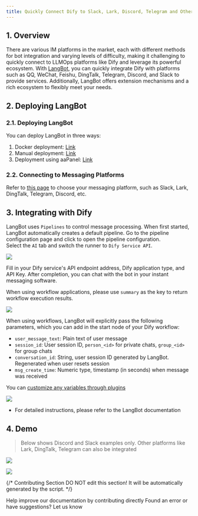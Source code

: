 ```yaml
---
title: Quickly Connect Dify to Slack, Lark, Discord, Telegram and Other Platforms
---
```


## 1. Overview

There are various IM platforms in the market, each with different methods for bot integration and varying levels of difficulty, making it challenging to quickly connect to LLMOps platforms like Dify and leverage its powerful ecosystem. With [LangBot](https://github.com/RockChinQ/LangBot), you can quickly integrate Dify with platforms such as QQ, WeChat, Feishu, DingTalk, Telegram, Discord, and Slack to provide services. Additionally, LangBot offers extension mechanisms and a rich ecosystem to flexibly meet your needs.

## 2. Deploying LangBot

### 2.1. Deploying LangBot

You can deploy LangBot in three ways:

1. Docker deployment: [Link](https://docs.langbot.app/en/deploy/langbot/docker.html)
2. Manual deployment: [Link](https://docs.langbot.app/en/deploy/langbot/manual.html)
3. Deployment using aaPanel: [Link](https://docs.langbot.app/en/deploy/langbot/one-click/bt.html)

### 2.2. Connecting to Messaging Platforms

Refer to [this page](https://docs.langbot.app/en/deploy/platforms/readme.html) to choose your messaging platform, such as Slack, Lark, DingTalk, Telegram, Discord, etc.

## 3. Integrating with Dify

LangBot uses `Pipelines` to control message processing. When first started, LangBot automatically creates a default pipeline. Go to the pipeline configuration page and click to open the pipeline configuration.  
Select the `AI` tab and switch the runner to `Dify Service API`.

![](edit_runner_in_pipeline_config)

Fill in your Dify service's API endpoint address, Dify application type, and API Key. After completion, you can chat with the bot in your instant messaging software.

When using workflow applications, please use `summary` as the key to return workflow execution results.

![](summary_var)

When using workflows, LangBot will explicitly pass the following parameters, which you can add in the start node of your Dify workflow:

- `user_message_text`: Plain text of user message
- `session_id`: User session ID, `person_<id>` for private chats, `group_<id>` for group chats
- `conversation_id`: String, user session ID generated by LangBot. Regenerated when user resets session
- `msg_create_time`: Numeric type, timestamp (in seconds) when message was received

You can [customize any variables through plugins](https://docs.langbot.app/en/plugin/dev/api-ref.html)

![](input_var)

- For detailed instructions, please refer to the LangBot documentation

## 4. Demo

> Below shows Discord and Slack examples only. Other platforms like Lark, DingTalk, Telegram can also be integrated

![](discord_demo)

![](slack_demo)

{/*
Contributing Section
DO NOT edit this section!
It will be automatically generated by the script.
*/}

<CardGroup cols="2">
    <Card
        title="Edit this page"
        icon="pen-to-square"
        href="https://github.com/langgenius/dify-docs-mintlify/edit/main/en/learn-more/use-cases/connect-dify-to-various-im-platforms-by-using-langbot.mdx"
    >
        Help improve our documentation by contributing directly
    </Card>
    <Card
        title="Submit an issue"
        icon="github"
        href="https://github.com/langgenius/dify-docs-mintlify/issues/new?title=Documentation Issue: connect-dify-to-various-im-platforms-by-using-lang&body=%23%23%20Issue Description%0A%3C%21--%20Please briefly describe the issue you found%20--%3E%0A%0A%23%23%20Page Link%0Ahttps%3A%2F%2Fgithub.com%2Flanggenius%2Fdify-docs-mintlify%2Fblob%2Fmain%2Fzh-hans/learn-more/use-cases%2Fconnect-dify-to-various-im-platforms-by-using-langbot.mdx%0A%0A%23%23%20Suggested Changes%0A%3C%21--%20If you have specific suggestions for changes, please describe them here%20--%3E%0A%0A%3C%21--%20Thank you for your attention to documentation quality!%20--%3E"
    >
        Found an error or have suggestions? Let us know
    </Card>
</CardGroup>
